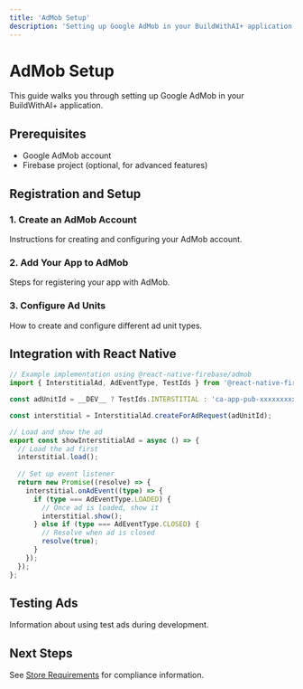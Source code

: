 ```yaml
---
title: 'AdMob Setup'
description: 'Setting up Google AdMob in your BuildWithAI+ application'
---
```


# AdMob Setup

This guide walks you through setting up Google AdMob in your BuildWithAI+ application.

## Prerequisites

- Google AdMob account
- Firebase project (optional, for advanced features)

## Registration and Setup

### 1. Create an AdMob Account

Instructions for creating and configuring your AdMob account.

### 2. Add Your App to AdMob

Steps for registering your app with AdMob.

### 3. Configure Ad Units

How to create and configure different ad unit types.

## Integration with React Native

```typescript
// Example implementation using @react-native-firebase/admob
import { InterstitialAd, AdEventType, TestIds } from '@react-native-firebase/admob';

const adUnitId = __DEV__ ? TestIds.INTERSTITIAL : 'ca-app-pub-xxxxxxxxxxxxxxxx/yyyyyyyyyy';

const interstitial = InterstitialAd.createForAdRequest(adUnitId);

// Load and show the ad
export const showInterstitialAd = async () => {
  // Load the ad first
  interstitial.load();
  
  // Set up event listener
  return new Promise((resolve) => {
    interstitial.onAdEvent((type) => {
      if (type === AdEventType.LOADED) {
        // Once ad is loaded, show it
        interstitial.show();
      } else if (type === AdEventType.CLOSED) {
        // Resolve when ad is closed
        resolve(true);
      }
    });
  });
};
```

## Testing Ads

Information about using test ads during development.

## Next Steps

See [Store Requirements](/features/ads/store-requirements) for compliance information.
